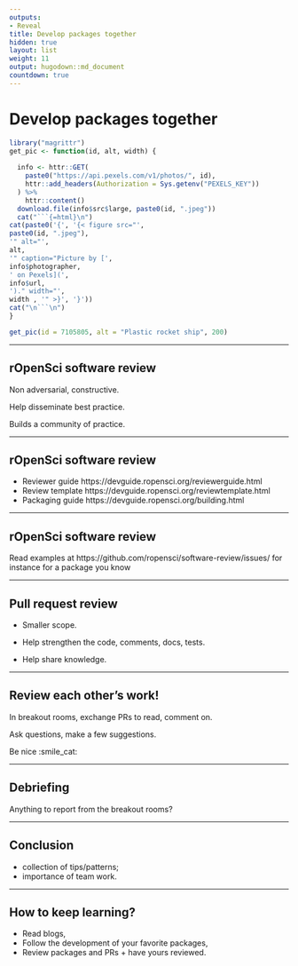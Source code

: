 ```yaml
---
outputs:
- Reveal
title: Develop packages together
hidden: true
layout: list
weight: 11
output: hugodown::md_document
countdown: true
---
```


# Develop packages together

```r
library("magrittr")
get_pic <- function(id, alt, width) {
  
  info <- httr::GET(
    paste0("https://api.pexels.com/v1/photos/", id),
    httr::add_headers(Authorization = Sys.getenv("PEXELS_KEY"))
  ) %>%
    httr::content()
  download.file(info$src$large, paste0(id, ".jpeg"))
  cat("```{=html}\n")
cat(paste0('{', '{< figure src="',
paste0(id, ".jpeg"),
'" alt="',
alt,
'" caption="Picture by [',
info$photographer,
' on Pexels](',
info$url,
')." width="',
width , '" >}', '}'))
cat("\n```\n")
}
```

```r
get_pic(id = 7105805, alt = "Plastic rocket ship", 200)
```


---

## rOpenSci software review

Non adversarial, constructive.

Help disseminate best practice.

Builds a community of practice.

---

## rOpenSci software review

- Reviewer guide https://devguide.ropensci.org/reviewerguide.html
- Review template https://devguide.ropensci.org/reviewtemplate.html
- Packaging guide https://devguide.ropensci.org/building.html

---

## rOpenSci software review

Read examples at https://github.com/ropensci/software-review/issues/ for instance for a package you know

---

## Pull request review

- Smaller scope.

- Help strengthen the code, comments, docs, tests.

- Help share knowledge.

---

## Review each other's work!

In breakout rooms, exchange PRs to read, comment on. 

Ask questions, make a few suggestions.

Be nice :smile_cat:

---

## Debriefing

Anything to report from the breakout rooms?

---

## Conclusion

- collection of tips/patterns;
- importance of team work.

---

## How to keep learning?

- Read blogs,
- Follow the development of your favorite packages,
- Review packages and PRs + have yours reviewed.